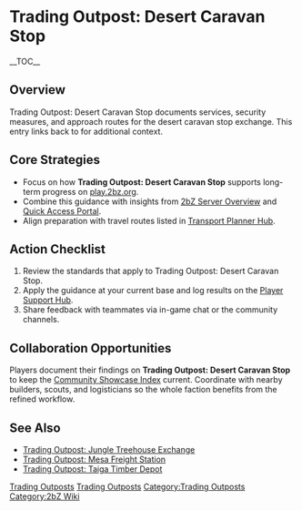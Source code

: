 {{Short description|Trading Outpost: Desert Caravan Stop documents services, security measures, and approach routes for the desert caravan stop exchange}}
= Trading Outpost: Desert Caravan Stop =
{{2bZ Navbox}}
__TOC__

== Overview ==
Trading Outpost: Desert Caravan Stop documents services, security measures, and approach
routes for the desert caravan stop exchange. This entry links back to [[Category:Trading
Outposts|Trading Outposts]] for additional context.

== Core Strategies ==
* Focus on how '''Trading Outpost: Desert Caravan Stop''' supports long-term progress on [[play.2bz.org]].
* Combine this guidance with insights from [[2bZ Server Overview]] and [[Quick Access Portal]].
* Align preparation with travel routes listed in [[Transport Planner Hub]].

== Action Checklist ==
# Review the [[Category:Trading Outposts|Trading Outposts]] standards that apply to Trading Outpost: Desert Caravan Stop.
# Apply the guidance at your current base and log results on the [[Player Support Hub]].
# Share feedback with teammates via in-game chat or the community channels.

== Collaboration Opportunities ==
Players document their findings on '''Trading Outpost: Desert Caravan Stop''' to keep the
[[Community Showcase Index]] current. Coordinate with nearby builders, scouts, and
logisticians so the whole faction benefits from the refined workflow.

== See Also ==
* [[Trading Outpost: Jungle Treehouse Exchange]]
* [[Trading Outpost: Mesa Freight Station]]
* [[Trading Outpost: Taiga Timber Depot]]

[[Category:Trading Outposts]]
[[Category:2bZ Wiki]]
